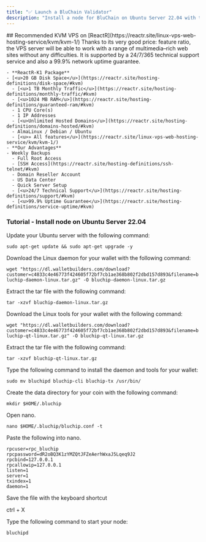```yaml
---
title: "✅ Launch a BluChain Validator"
description: "Install a node for BluChain on Ubuntu Server 22.04 with the following tutorial."
---
```


<Info>
  ## Recommended KVM VPS on [ReactR](https://reactr.site/linux-vps-web-hosting-service/kvm/kvm-1/) 

  <Card title="ReactR-K8" icon="server" iconType="regular" href="https://reactr.site/linux-vps-web-hosting-service/kvm/kvm-8/" cta="$28.00/month">
    Thanks to its very good price: feature ratio, the VPS server will be able to work with a range of multimedia–rich web sites without any difficulties. It is supported by a 24/7/365 technical support service and also a 99.9% network uptime guarantee.

    - **ReactR-K1 Package**
    - [<u>20 GB Disk Space</u>](https://reactr.site/hosting-definitions/disk-space/#kvm)
      - [<u>1 TB Monthly Traffic</u>](https://reactr.site/hosting-definitions/monthly-traffic/#kvm)
      - [<u>1024 MB RAM</u>](https://reactr.site/hosting-definitions/guaranteed-ram/#kvm)
      - 1 CPU Core(s)
      - 1 IP Addresses
      - [<u>Unlimited Hosted Domains</u>](https://reactr.site/hosting-definitions/domains-hosted/#kvm)
      - AlmaLinux / Debian / Ubuntu
      - [<u>» All features</u>](https://reactr.site/linux-vps-web-hosting-service/kvm/kvm-1/)
    - **Our Advantages**
    - Weekly Backups
      - Full Root Access
      - [SSH Access](https://reactr.site/hosting-definitions/ssh-telnet/#kvm)
      - Domain Reseller Account
      - US Data Center
      - Quick Server Setup
      - [<u>24/7 Technical Support</u>](https://reactr.site/hosting-definitions/support/#kvm)
      - [<u>99.9% Uptime Guarantee</u>](https://reactr.site/hosting-definitions/service-uptime/#kvm)
  </Card>
</Info>

### **Tutorial - Install node on Ubuntu Server 22.04**

Update your Ubuntu server with the following command:

`sudo apt-get update && sudo apt-get upgrade -y`

Download the Linux daemon for your wallet with the following command:

`wget "https://dl.walletbuilders.com/download?customer=c4833c4e46773f424605f72bf7cb1ae368b802f2dbd157d893&filename=bluchip-daemon-linux.tar.gz" -O bluchip-daemon-linux.tar.gz`

Extract the tar file with the following command:

`tar -xzvf bluchip-daemon-linux.tar.gz`

Download the Linux tools for your wallet with the following command:

`wget "https://dl.walletbuilders.com/download?customer=c4833c4e46773f424605f72bf7cb1ae368b802f2dbd157d893&filename=bluchip-qt-linux.tar.gz" -O bluchip-qt-linux.tar.gz`

Extract the tar file with the following command:

`tar -xzvf bluchip-qt-linux.tar.gz`

Type the following command to install the daemon and tools for your wallet:

`sudo mv bluchipd bluchip-cli bluchip-tx /usr/bin/`

Create the data directory for your coin with the following command:

`mkdir $HOME/.bluchip`

Open nano.

`nano $HOME/.bluchip/bluchip.conf -t`

Paste the following into nano.

`rpcuser=rpc_bluchip`\
`rpcpassword=dR2oBQ3K1zYMZQtJFZeAerhWxaJ5Lqeq9J2`\
`rpcbind=127.0.0.1`\
`rpcallowip=127.0.0.1`\
`listen=1`\
`server=1`\
`txindex=1`\
`daemon=1`

Save the file with the keyboard shortcut 

ctrl \+ X

Type the following command to start your node:

`bluchipd`